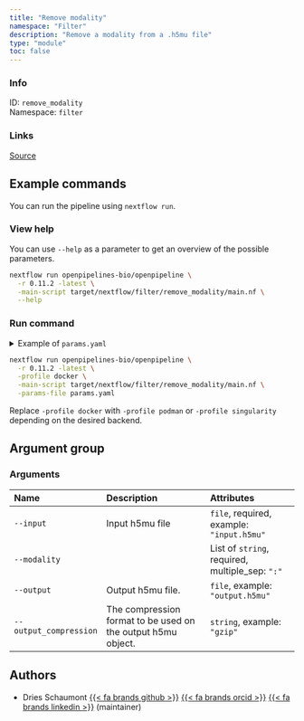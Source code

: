```yaml
---
title: "Remove modality"
namespace: "Filter"
description: "Remove a modality from a .h5mu file"
type: "module"
toc: false
---
```


::: {.column-margin}

### Info

ID: `remove_modality`  
Namespace: `filter`

### Links
[Source](https://github.com/openpipelines-bio/openpipeline/blob/0.11.2/./src/filter/remove_modality){.btn-action .btn-sm .btn-info .btn role="button"}

:::



## Example commands

You can run the pipeline using `nextflow run`.

### View help

You can use `--help` as a parameter to get an overview of the possible parameters.

```bash
nextflow run openpipelines-bio/openpipeline \
  -r 0.11.2 -latest \
  -main-script target/nextflow/filter/remove_modality/main.nf \
  --help
```

### Run command

<details>
<summary>Example of `params.yaml`</summary>
```yaml
# Arguments
input: # please fill in - example: "input.h5mu"
modality: # please fill in - example: ["foo"]
# output: "$id.$key.output.h5mu"
# output_compression: "gzip"

# Nextflow input-output arguments
publish_dir: # please fill in - example: "output/"
# param_list: "my_params.yaml"
```
</details>

```bash
nextflow run openpipelines-bio/openpipeline \
  -r 0.11.2 -latest \
  -profile docker \
  -main-script target/nextflow/filter/remove_modality/main.nf \
  -params-file params.yaml
```

:::{.callout-note}
Replace `-profile docker` with `-profile podman` or `-profile singularity` depending on the desired backend.
:::

## Argument group

### Arguments

|Name                   |Description                                                  |Attributes                                      |
|:----------------------|:------------------------------------------------------------|:-----------------------------------------------|
|`--input`              |Input h5mu file                                              |`file`, required, example: `"input.h5mu"`       |
|`--modality`           |                                                             |List of `string`, required, multiple_sep: `":"` |
|`--output`             |Output h5mu file.                                            |`file`, example: `"output.h5mu"`                |
|`--output_compression` |The compression format to be used on the output h5mu object. |`string`, example: `"gzip"`                     |

## Authors


  * Dries Schaumont [{{< fa brands github >}}](https://github.com/DriesSchaumont) [{{< fa brands orcid >}}](https://orcid.org/0000-0002-4389-0440) [{{< fa brands linkedin >}}](https://linkedin.com/in/dries-schaumont) (maintainer)
